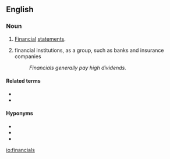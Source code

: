 ==English==

===Noun===
{{en-plural noun}}

# {{label|en|accounting|business}} [[financial|Financial]] [[statements]].
# {{label|en|business|finance}} financial institutions, as a group, such as banks and insurance companies
#: ''Financials generally pay high dividends.''

====Related terms====
* {{l|en|finance}}
* {{l|en|financial}}

====Hyponyms====
* {{l|en|balance sheet}}
* {{l|en|income statement}}
* {{l|en|profit and loss}}

[[io:financials]]